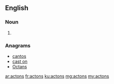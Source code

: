 ==English==

===Noun===
{{head|en|plural}}

# {{plural of|acton|lang=en}}

===Anagrams===
* [[cantos#English|cantos]]
* [[cast on#English|cast on]]
* [[Octans#English|Octans]]

[[ar:actons]]
[[fr:actons]]
[[ku:actons]]
[[mg:actons]]
[[my:actons]]